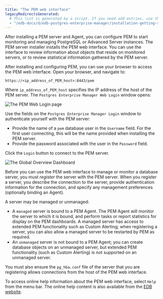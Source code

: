 ```yaml
---
title: "The PEM web interface"
legacyRedirectsGenerated:
  # This list is generated by a script. If you need add entries, use the `legacyRedirects` key.
  - "/edb-docs/d/edb-postgres-enterprise-manager/installation-getting-started/linux-installation-guide/8.0/the_pem_web_interface.html"
---
```


After installing a PEM server and Agent, you can configure PEM to start monitoring and managing PostgreSQL or Advanced Server instances. The PEM server installer installs the PEM web interface. You can use the interface to review information about objects that reside on monitored servers, or to review statistical information gathered by the PEM server.

After installing and configuring PEM, you can use your browser to access the PEM web interface. Open your browser, and navigate to:

`https://<ip_address_of_PEM_host>:8443/pem`

Where `ip_address_of_PEM_host` specifies the IP address of the host of the PEM server. The `Postgres Enterprise Manager Web Login` window opens:

![The PEM Web Login page](../images/pem_login.png)

Use the fields on the `Postgres Enterprise Manager Login` window to authenticate yourself with the PEM server:

-   Provide the name of a `pem` database user in the `Username` field. For the first user connecting, this will be the name provided when installing the PEM server.
-   Provide the password associated with the user in the `Password` field.

Click the `Login` button to connect to the PEM server.

![The Global Overview Dashboard](../images/global_overview.png)

Before you can use the PEM web interface to manage or monitor a database server, you must *register* the server with the PEM server. When you register a server, you describe the connection to the server, provide authentication information for the connection, and specify any management preferences (optionally binding an Agent).

A server may be managed or unmanaged:

-   A `managed` server is bound to a PEM Agent. The PEM Agent will monitor the server to which it is bound, and perform tasks or report statistics for display on the PEM dashboards. A managed server has access to extended PEM functionality such as Custom Alerting; when registering a server, you can also allow a managed server to be restarted by PEM as required.
-   An `unmanaged` server is not bound to a PEM Agent; you can create database objects on an unmanaged server, but extended PEM functionality (such as Custom Alerting) is not supported on an unmanaged server.

You must also ensure the `pg_hba.conf` file of the server that you are registering allows connections from the host of the PEM web interface.

To access online help information about the PEM web interface, select `Help` from the menu bar. The online help content is also available from the [EDB website](../pem_online_help/).

